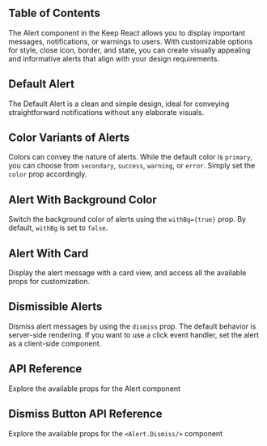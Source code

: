 


## Table of Contents

The Alert component in the Keep React allows you to display important messages, notifications, or warnings to users. With customizable options for style, close icon, border, and state, you can create visually appealing and informative alerts that align with your design requirements.

## Default Alert

The Default Alert is a clean and simple design, ideal for conveying straightforward notifications without any elaborate visuals.

<CodePreview github="Alert" code={DefaultAlertCode}>
  <DefaultAlert />
</CodePreview>

## Color Variants of Alerts

Colors can convey the nature of alerts. While the default color is `primary`, you can choose from `secondary`, `success`, `warning`, or `error`. Simply set the `color` prop accordingly.

<CodePreview github="Alert" code={AlertWithColorVariantCode}>
  <AlertWithColorVariant />
</CodePreview>

## Alert With Background Color

Switch the background color of alerts using the `withBg={true}` prop. By default, `withBg` is set to `false`.

<CodePreview github="Alert" code={AlertWithBgColorCode}>
  <AlertWithBgColor />
</CodePreview>

## Alert With Card

Display the alert message with a card view, and access all the available props for customization.

<CodePreview github="Alert" code={AlertWithCardCode}>
  <AlertWithCard />
</CodePreview>

## Dismissible Alerts

Dismiss alert messages by using the `dismiss` prop. The default behavior is server-side rendering. If you want to use a click event handler, set the alert as a client-side component.

<CodePreview github="Alert" code={AlertWithDismissIconCode}>
  <AlertWithDismissIcon />
</CodePreview>

## API Reference

Explore the available props for the Alert component

<ComponentApi data={alertApiData} />

## Dismiss Button API Reference

Explore the available props for the `<Alert.Dismiss/>` component

<ComponentApi data={dismissButtonApi} />

